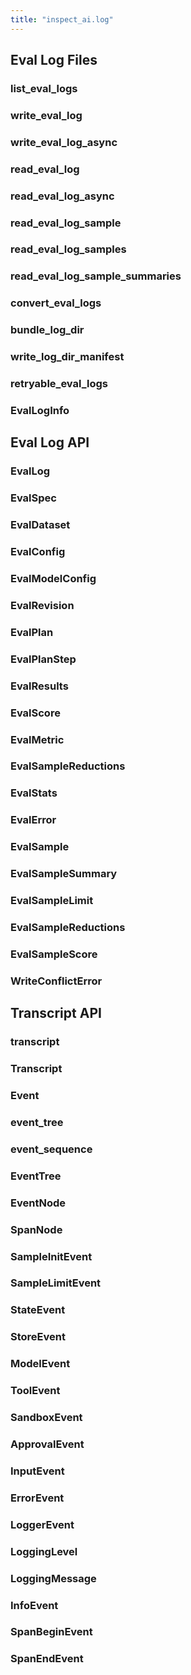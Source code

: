 ```yaml
---
title: "inspect_ai.log"
---
```


## Eval Log Files

### list_eval_logs
### write_eval_log
### write_eval_log_async
### read_eval_log
### read_eval_log_async
### read_eval_log_sample
### read_eval_log_samples
### read_eval_log_sample_summaries
### convert_eval_logs
### bundle_log_dir
### write_log_dir_manifest
### retryable_eval_logs
### EvalLogInfo

## Eval Log API

### EvalLog
### EvalSpec
### EvalDataset
### EvalConfig
### EvalModelConfig
### EvalRevision
### EvalPlan
### EvalPlanStep
### EvalResults
### EvalScore
### EvalMetric
### EvalSampleReductions
### EvalStats
### EvalError
### EvalSample
### EvalSampleSummary
### EvalSampleLimit
### EvalSampleReductions
### EvalSampleScore
### WriteConflictError

## Transcript API

### transcript
### Transcript
### Event
### event_tree
### event_sequence
### EventTree
### EventNode
### SpanNode
### SampleInitEvent
### SampleLimitEvent
### StateEvent
### StoreEvent
### ModelEvent
### ToolEvent
### SandboxEvent
### ApprovalEvent
### InputEvent
### ErrorEvent
### LoggerEvent
### LoggingLevel
### LoggingMessage
### InfoEvent
### SpanBeginEvent
### SpanEndEvent












